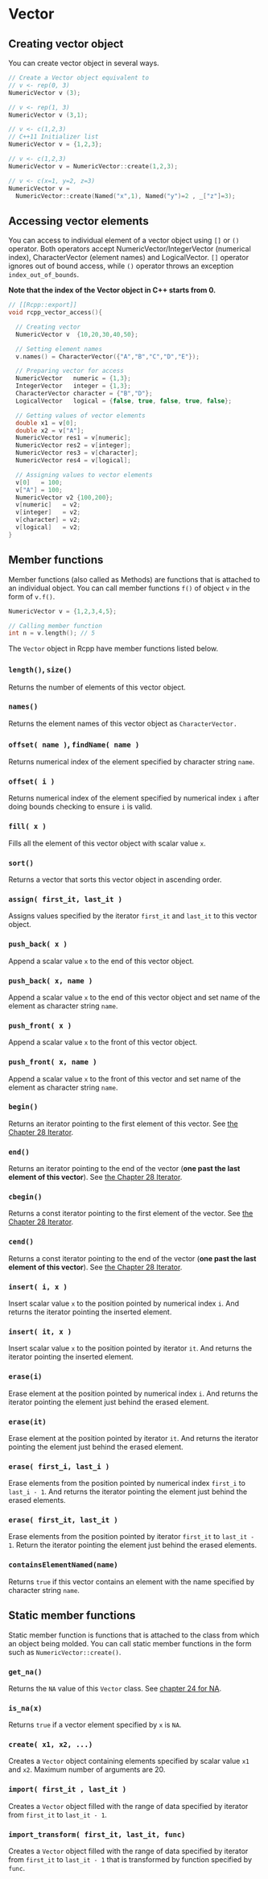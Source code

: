 # Vector

## Creating vector object

You can create vector object in several ways.

```cpp
// Create a Vector object equivalent to
// v <- rep(0, 3)
NumericVector v (3);

// v <- rep(1, 3)
NumericVector v (3,1);

// v <- c(1,2,3) 
// C++11 Initializer list
NumericVector v = {1,2,3}; 

// v <- c(1,2,3)
NumericVector v = NumericVector::create(1,2,3);

// v <- c(x=1, y=2, z=3)
NumericVector v =
  NumericVector::create(Named("x",1), Named("y")=2 , _["z"]=3);
```

## Accessing vector elements

You can access to individual element of a vector object using `[]` or `()` operator. Both operators accept NumericVector/IntegerVector (numerical index), CharacterVector (element names) and LogicalVector. `[]` operator ignores out of bound access, while `()` operator throws an exception `index_out_of_bounds`.

**Note that the index of the Vector object in C++ starts from 0.**

```cpp
// [[Rcpp::export]]
void rcpp_vector_access(){

  // Creating vector
  NumericVector v  {10,20,30,40,50};

  // Setting element names
  v.names() = CharacterVector({"A","B","C","D","E"});

  // Preparing vector for access
  NumericVector   numeric = {1,3};
  IntegerVector   integer = {1,3};
  CharacterVector character = {"B","D"};
  LogicalVector   logical = {false, true, false, true, false};

  // Getting values of vector elements
  double x1 = v[0];
  double x2 = v["A"];
  NumericVector res1 = v[numeric];
  NumericVector res2 = v[integer];
  NumericVector res3 = v[character];
  NumericVector res4 = v[logical];

  // Assigning values to vector elements
  v[0]   = 100;
  v["A"] = 100;
  NumericVector v2 {100,200};
  v[numeric]   = v2;
  v[integer]   = v2;
  v[character] = v2;
  v[logical]   = v2;
}
```

## Member functions

Member functions (also called as Methods) are functions that is attached to an individual object. You can call member functions `f()` of object `v` in the form of `v.f()`.

```cpp
NumericVector v = {1,2,3,4,5};

// Calling member function
int n = v.length(); // 5
```

The `Vector` object in Rcpp have member functions listed below.


### `length()`, `size()`

Returns the number of elements of this vector object.

### `names()`

Returns the element names of this vector object as `CharacterVector.`

### `offset( name )`, `findName( name )`

Returns numerical index of the element specified by character string `name`.

### `offset( i )`

Returns numerical index of the element specified by numerical index `i` after doing bounds checking to ensure `i` is valid.

### `fill( x )`

Fills all the element of this vector object with scalar value `x`.

### `sort()`

Returns a vector that sorts this vector object in ascending order.

### `assign( first_it, last_it )`

Assigns values specified by the iterator `first_it` and `last_it` to this vector object.

### `push_back( x )`

Append a scalar value `x` to the end of this vector object.

### `push_back( x, name )`

Append a scalar value `x` to the end of this vector object and set name of the element as character string `name`.

### `push_front( x )`

Append a scalar value `x` to the front of this vector object.

### `push_front( x, name )`

Append a scalar value `x` to the front of this vector and set name of the element as character string `name`.

### `begin()`

Returns an iterator pointing to the first element of this vector. See [the Chapter 28 Iterator](280_iterator.html).

### `end()`

Returns an iterator pointing to the end of the vector (**one past the last element of this vector**). See [the Chapter 28 Iterator](280_iterator.html).


### `cbegin()`

Returns a const iterator pointing to the first element of the vector. See [the Chapter 28 Iterator](280_iterator.html).

### `cend()`

Returns a const iterator pointing to the end of the vector (**one past the last element of this vector**). See [the Chapter 28 Iterator](280_iterator.html).




### `insert( i, x )`

Insert scalar value `x` to the position pointed by numerical index `i`. And returns the iterator pointing the inserted element.


### `insert( it, x )`

Insert scalar value `x` to the position pointed by iterator `it`. And returns the iterator pointing the inserted element.

### `erase(i)`

Erase element at the position pointed by numerical index `i`. And returns the iterator pointing the element just behind the erased element.

### `erase(it)`

Erase element at the position pointed by iterator `it`. And returns the iterator pointing the element just behind the erased element.

### `erase( first_i, last_i )`

Erase elements from the position pointed by numerical index `first_i` to `last_i - 1`. And returns the iterator pointing the element just behind the erased elements.

### `erase( first_it, last_it )`

Erase elements from the position pointed by iterator `first_it` to `last_it - 1`. Return the iterator pointing the element just behind the erased elements.

### `containsElementNamed(name)`

Returns `true` if this vector contains an element with the name specified by character string `name`.


## Static member functions

Static member function is functions that is attached to the class from which an object being molded. 
You can call static member functions in the form such as `NumericVector::create()`.

### `get_na()`

Returns the `NA` value of this `Vector` class. See [chapter 24 for NA](240_na_nan_inf.html).

### `is_na(x)`

Returns `true` if a vector element specified by `x` is `NA`.


### `create( x1, x2, ...)`

Creates a `Vector` object containing elements specified by scalar value `x1` and `x2`. Maximum number of arguments are 20.

### `import( first_it , last_it )`

Creates a `Vector` object filled with the range of data specified by iterator from `first_it` to `last_it - 1`.

### `import_transform( first_it, last_it, func)`

Creates a `Vector` object filled with the range of data specified by iterator from `first_it` to `last_it - 1` that is transformed by function specified by `func`.
